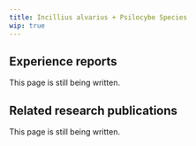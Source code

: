 ---
title: Incillius alvarius + Psilocybe Species
wip: true
---

## Experience reports

This page is still being written.

## Related research publications

This page is still being written.


